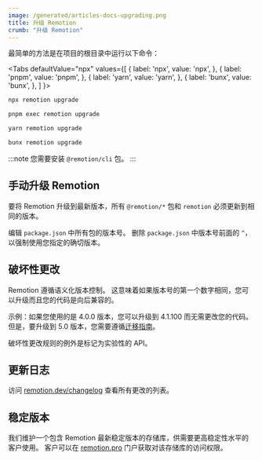 ```yaml
---
image: /generated/articles-docs-upgrading.png
title: 升级 Remotion
crumb: "升级 Remotion"
---
```



最简单的方法是在项目的根目录中运行以下命令：

<Tabs
defaultValue="npx"
values={[
{ label: 'npx', value: 'npx', },
{ label: 'pnpm', value: 'pnpm', },
{ label: 'yarn', value: 'yarn', },
{ label: 'bunx', value: 'bunx', },
]
}>
<TabItem value="npx">

```bash
npx remotion upgrade
```

  </TabItem>

  <TabItem value="pnpm">

```bash
pnpm exec remotion upgrade
```

  </TabItem>

  <TabItem value="yarn">

```bash
yarn remotion upgrade
```

  </TabItem>

  <TabItem value="bunx">

```bash
bunx remotion upgrade
```

  </TabItem>
</Tabs>

:::note
您需要安装 `@remotion/cli` 包。
:::

## 手动升级 Remotion

要将 Remotion 升级到最新版本，所有 `@remotion/*` 包和 `remotion` 必须更新到相同的版本。

编辑 `package.json` 中所有包的版本号。
删除 `package.json` 中版本号前面的 `^`，以强制使用您指定的确切版本。

## 破坏性更改

Remotion 遵循语义化版本控制。
这意味着如果版本号的第一个数字相同，您可以升级而且您的代码是向后兼容的。

示例：如果您使用的是 4.0.0 版本，您可以升级到 4.1.100 而无需更改您的代码。
但是，要升级到 5.0 版本，您需要遵循[迁移指南](/docs/5-0-migration)。

破坏性更改规则的例外是标记为实验性的 API。

## 更新日志

访问 [remotion.dev/changelog](https://remotion.dev/changelog) 查看所有更改的列表。

## 稳定版本

我们维护一个包含 Remotion 最新稳定版本的存储库，供需要更高稳定性水平的客户使用。
客户可以在 [remotion.pro](https://remotion.pro) 门户获取对该存储库的访问权限。


